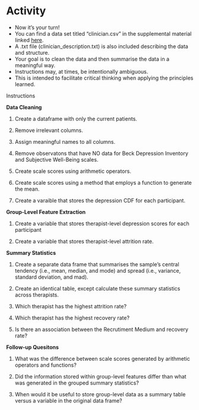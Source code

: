 # Activity

- Now it's your turn!
- You can find a data set titled "clinician.csv" in the supplemental material linked [here](https://github.com/jimmyrigby94/Data-Management-in-R/tree/master/suppl).
- A .txt file (clinician_description.txt) is also included describing the data and structure.
- Your goal is to clean the data and then summarise the data in a meaningful way. 
- Instructions may, at times, be intentionally ambiguous.
- This is intended to facilitate critical thinking when applying the principles learned. 

<div class = activity>
<div class = activitytitle>
Instructions</div>
**Data Cleaning**

1. Create a dataframe with only the current patients.

2. Remove irrelevant columns. 

3. Assign meaningful names to all columns.

4. Remove observatons that have NO data for Beck Depression Inventory and Subjective Well-Being scales.

5. Create scale scores using arithmetic operators.

6. Create scale scores using a method that employs a function to generate the mean.

7. Create a varaible that stores the depression CDF for each participant. 


**Group-Level Feature Extraction**

1. Create a variable that stores therapist-level depression scores for each participant

2. Create a variable that stores therapist-level attrition rate. 

**Summary Statistics**

1. Create a separate data frame that summarises the sample's central tendency (i.e., mean, median, and mode) and spread (i.e., variance, standard deviation, and mad). 

2. Create an identical table, except calculate these summary statistics across therapists.

3. Which therapist has the highest attrition rate?

4. Which therapist has the highest recovery rate?

5. Is there an association between the Recrutiment Medium and recovery rate?

**Follow-up Quesitons**

1. What was the difference between scale scores generated by arithmetic operators and functions?

2. Did the information stored within group-level features differ than what was generated in the grouped summary statistics?

3. When would it be useful to store group-level data as a summary table versus a variable in the original data frame?
</div>



